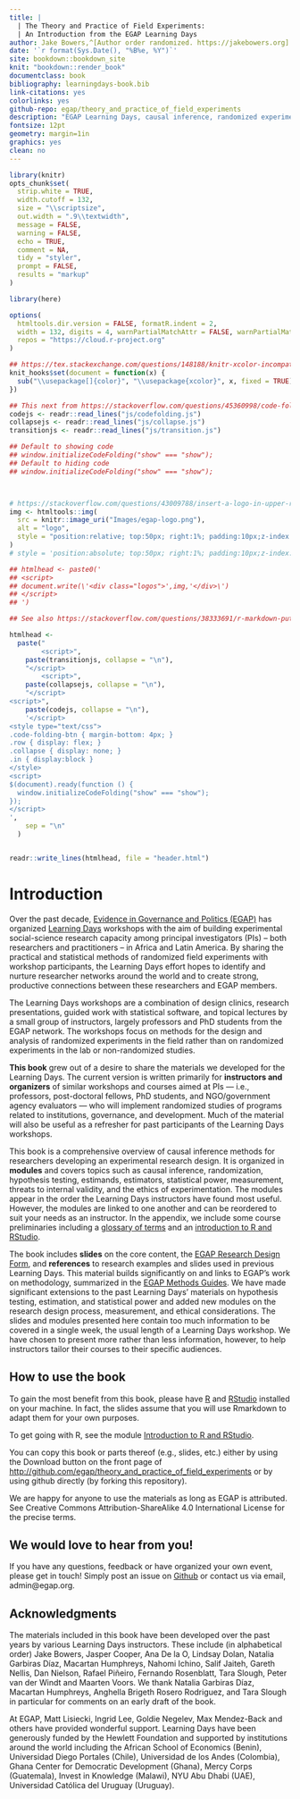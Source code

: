 ```yaml
---
title: |
  | The Theory and Practice of Field Experiments: 
  | An Introduction from the EGAP Learning Days
author: Jake Bowers,^[Author order randomized. https://jakebowers.org] Maarten Voors,^[https://sites.google.com/site/maartenvoors/] and Nahomi Ichino^[https://www.nahomiichino.com/]
date: '`r format(Sys.Date(), "%B%e, %Y")`'
site: bookdown::bookdown_site
knit: "bookdown::render_book"
documentclass: book
bibliography: learningdays-book.bib
link-citations: yes
colorlinks: yes
github-repo: egap/theory_and_practice_of_field_experiments
description: "EGAP Learning Days, causal inference, randomized experiments, field experiments, experimental design, research design"
fontsize: 12pt
geometry: margin=1in
graphics: yes
clean: no
---
```


```r
library(knitr)
opts_chunk$set(
  strip.white = TRUE,
  width.cutoff = 132,
  size = "\\scriptsize",
  out.width = ".9\\textwidth",
  message = FALSE,
  warning = FALSE,
  echo = TRUE,
  comment = NA,
  tidy = "styler",
  prompt = FALSE,
  results = "markup"
)

library(here)

options(
  htmltools.dir.version = FALSE, formatR.indent = 2,
  width = 132, digits = 4, warnPartialMatchAttr = FALSE, warnPartialMatchDollar = FALSE,
  repos = "https://cloud.r-project.org"
)

## https://tex.stackexchange.com/questions/148188/knitr-xcolor-incompatible-color-definition/254482
knit_hooks$set(document = function(x) {
  sub("\\usepackage[]{color}", "\\usepackage{xcolor}", x, fixed = TRUE)
})
```


```r
## This next from https://stackoverflow.com/questions/45360998/code-folding-in-bookdown
codejs <- readr::read_lines("js/codefolding.js")
collapsejs <- readr::read_lines("js/collapse.js")
transitionjs <- readr::read_lines("js/transition.js")

## Default to showing code
## window.initializeCodeFolding("show" === "show");
## Default to hiding code
## window.initializeCodeFolding("show" === "show");



# https://stackoverflow.com/questions/43009788/insert-a-logo-in-upper-right-corner-of-r-markdown-html-document
img <- htmltools::img(
  src = knitr::image_uri("Images/egap-logo.png"),
  alt = "logo",
  style = "position:relative; top:50px; right:1%; padding:10px;z-index:200;"
)
# style = 'position:absolute; top:50px; right:1%; padding:10px;z-index:200;')

## htmlhead <- paste0('
## <script>
## document.write(\'<div class="logos">',img,'</div>\')
## </script>
## ')

## See also https://stackoverflow.com/questions/38333691/r-markdown-putting-an-image-in-the-top-right-hand-corner-of-html-and-moving-tit

htmlhead <-
  paste("
        <script>",
    paste(transitionjs, collapse = "\n"),
    "</script>
        <script>",
    paste(collapsejs, collapse = "\n"),
    "</script>
<script>",
    paste(codejs, collapse = "\n"),
    '</script>
<style type="text/css">
.code-folding-btn { margin-bottom: 4px; }
.row { display: flex; }
.collapse { display: none; }
.in { display:block }
</style>
<script>
$(document).ready(function () {
  window.initializeCodeFolding("show" === "show");
});
</script>
',
    sep = "\n"
  )


readr::write_lines(htmlhead, file = "header.html")
```

# Introduction

Over the past decade, [Evidence in Governance and Politics (EGAP)](http://egap.org/) has organized [Learning Days](https://egap.org/learning-days/) workshops with the aim of building experimental social-science research capacity among principal investigators (PIs) -- both researchers and practitioners -- in Africa and Latin America.  By sharing the practical and statistical methods of randomized field experiments with workshop participants, the Learning Days effort hopes to identify and nurture researcher networks around the world and to create strong, productive connections between these researchers and EGAP members.

The Learning Days workshops are a combination of design clinics, research presentations, guided work with statistical software, and topical lectures by a small group of instructors, largely professors and PhD students from the EGAP network.  The workshops focus on methods for the design and analysis of randomized experiments in the field rather than on randomized experiments in the lab or non-randomized studies.

**This book** grew out of a desire to share the materials we developed for the Learning Days.  The current version is written primarily for **instructors and organizers** of similar workshops and courses aimed at PIs --- i.e., professors, post-doctoral fellows, PhD students, and NGO/government agency evaluators --- who will implement randomized studies of programs related to institutions, governance, and development.  Much of the material will also be useful as a refresher for past participants of the Learning Days workshops. 

This book is a comprehensive overview of causal inference methods for researchers developing an experimental research design.  It is organized in **modules** and covers topics such as causal inference, randomization, hypothesis testing, estimands, estimators, statistical power, measurement, threats to internal validity, and the ethics of experimentation. The modules appear in the order the Learning Days instructors have found most useful.  However, the modules are linked to one another and can be reordered to suit your needs as an instructor.  In the appendix, we include some course preliminaries including a [glossary of terms](glossary-of-terms.html) and an [introduction to R and RStudio](introduction-to-r-and-rstudio.html).

The book includes **slides** on the core content, the [EGAP Research Design Form](researchdesignform.html), and **references** to research examples and slides used in previous Learning Days.  This material builds significantly on and links to EGAP's work on methodology, summarized in the [EGAP Methods Guides](https://egap.org/methods-guides/).  We have made significant extensions to the past Learning Days' materials on hypothesis testing, estimation, and statistical power and added new modules on the research design process, measurement, and ethical considerations.  The slides and modules presented here contain too much information to be covered in a single week, the usual length of a Learning Days workshop.  We have chosen to present more rather than less information, however, to help instructors tailor their courses to their specific audiences.


## How to use the book

To gain the most benefit from this book, please have [R](https://cran.r-project.org/) and [RStudio](https://www.rstudio.com/products/rstudio/download/) installed on your machine. In fact, the slides assume that you will use Rmarkdown to adapt them for your own purposes.

To get going with R, see the module [Introduction to R and RStudio](introduction-to-r-and-rstudio.html).

You can copy this book or parts thereof (e.g., slides, etc.) either by using the Download button on the front page of <http://github.com/egap/theory_and_practice_of_field_experiments> or by using github directly (by forking this repository).

We are happy for anyone to use the materials as long as EGAP is attributed. See Creative Commons Attribution-ShareAlike 4.0 International License for the precise terms.

## We would love to hear from you!

If you have any questions, feedback or have organized your own event, please get in touch! Simply post an issue on [Github](https://github.com/egap/theory_and_practice_of_field_experiments/issues) or contact us via email, admin@egap.org.

## Acknowledgments

The materials included in this book have been developed over the past years by various Learning Days instructors. These include (in alphabetical order) Jake Bowers, Jasper Cooper, Ana De la O, Lindsay Dolan, Natalia Garbiras Díaz, Macartan Humphreys, Nahomi Ichino, Salif Jaiteh, Gareth Nellis, Dan Nielson, Rafael Piñeiro, Fernando Rosenblatt, Tara Slough, Peter van der Windt and Maarten Voors.  We thank Natalia Garbiras Díaz, Macartan Humphreys, Anghella Brigeth Rosero Rodriguez, and Tara Slough in particular for comments on an early draft of the book.

At EGAP, Matt Lisiecki, Ingrid Lee, Goldie Negelev, Max Mendez-Back and others have provided wonderful support. Learning Days have been generously funded by the Hewlett Foundation and supported by institutions around the world including the African School of Economics (Benin), Universidad Diego Portales (Chile), Universidad de los Andes (Colombia), Ghana Center for Democratic Development (Ghana), Mercy Corps (Guatemala), Invest in Knowledge (Malawi), NYU Abu Dhabi (UAE), Universidad Católica del Uruguay (Uruguay).
